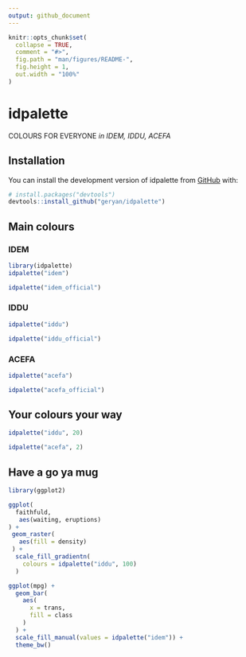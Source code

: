 ```yaml
---
output: github_document
---
```


<!-- README.md is generated from README.Rmd. Please edit that file -->

```r
knitr::opts_chunk$set(
  collapse = TRUE,
  comment = "#>",
  fig.path = "man/figures/README-",
  fig.height = 1,
  out.width = "100%"
)
```

# idpalette

<!-- badges: start -->
<!-- badges: end -->

COLOURS FOR EVERYONE *in IDEM, IDDU, ACEFA*

## Installation

You can install the development version of idpalette from [GitHub](https://github.com/) with:

``` r
# install.packages("devtools")
devtools::install_github("geryan/idpalette")
```

## Main colours

### IDEM
```r
library(idpalette)
idpalette("idem")
```
```r
idpalette("idem_official")
```

### IDDU
```r
idpalette("iddu")
```

```r
idpalette("iddu_official")
```

### ACEFA
```r
idpalette("acefa")
```

```r
idpalette("acefa_official")
```

## Your colours your way

```r
idpalette("iddu", 20)
```

```r
idpalette("acefa", 2)
```

## Have a go ya mug

```r
library(ggplot2)

ggplot(
  faithfuld,
   aes(waiting, eruptions)
) +
 geom_raster(
   aes(fill = density)
 ) +
  scale_fill_gradientn(
    colours = idpalette("iddu", 100)
  )
```
```r
ggplot(mpg) +
  geom_bar(
    aes(
      x = trans,
      fill = class
    )
  ) +
  scale_fill_manual(values = idpalette("idem")) +
  theme_bw()
```

